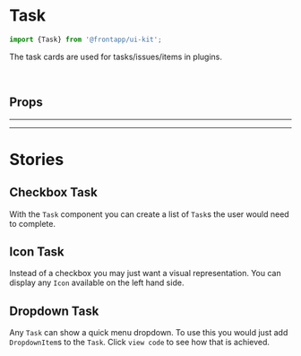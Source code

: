 
<Meta title="Components/Task" of={Task} />

# Task

<Canvas>
  <Story id="components-task--basic" />
</Canvas>

```typescript
import {Task} from '@frontapp/ui-kit';
```

The task cards are used for tasks/issues/items in plugins.

<br />

## Props

<ArgsTable of={Task} />

<hr /><hr />

# Stories

## Checkbox Task

<Canvas>
  <Story id="components-task--checkbox" />
</Canvas>

With the `Task` component you can create a list of `Task`s the user would need to complete.

## Icon Task

<Canvas>
  <Story id="components-task--icon" />
</Canvas>

Instead of a checkbox you may just want a visual representation. You can display any `Icon` available
on the left hand side.

## Dropdown Task

<Canvas>
  <Story id="components-task--dropdown" />
</Canvas>

Any `Task` can show a quick menu dropdown. To use this you would just add `DropdownItem`s to the `Task`. Click
`view code` to see how that is achieved.